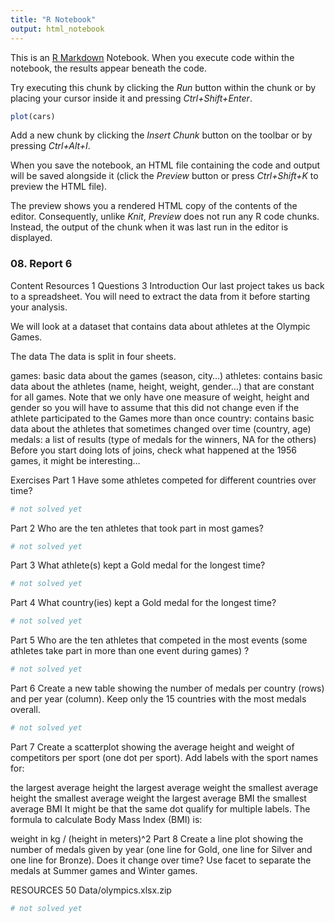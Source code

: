```yaml
---
title: "R Notebook"
output: html_notebook
---
```


This is an [R Markdown](http://rmarkdown.rstudio.com) Notebook. When you execute code within the notebook, the results appear beneath the code. 

Try executing this chunk by clicking the *Run* button within the chunk or by placing your cursor inside it and pressing *Ctrl+Shift+Enter*. 

```r
plot(cars)
```

Add a new chunk by clicking the *Insert Chunk* button on the toolbar or by pressing *Ctrl+Alt+I*.

When you save the notebook, an HTML file containing the code and output will be saved alongside it (click the *Preview* button or press *Ctrl+Shift+K* to preview the HTML file).

The preview shows you a rendered HTML copy of the contents of the editor. Consequently, unlike *Knit*, *Preview* does not run any R code chunks. Instead, the output of the chunk when it was last run in the editor is displayed.



###  08. Report 6

Content
Resources 1
Questions 3
Introduction
Our last project takes us back to a spreadsheet. You will need to extract the data from it before starting your analysis.


We will look at a dataset that contains data about athletes at the Olympic Games.

The data
The data is split in four sheets.

games: basic data about the games (season, city…)
athletes: contains basic data about the athletes (name, height, weight, gender…) that are constant for all games. Note that we only have one measure of weight, height and gender so you will have to assume that this did not change even if the athlete participated to the Games more than once
country: contains basic data about the athletes that sometimes changed over time (country, age)
medals: a list of results (type of medals for the winners, NA for the others)
Before you start doing lots of joins, check what happened at the 1956 games, it might be interesting…

Exercises
Part 1
Have some athletes competed for different countries over time?
```r
 
# not solved yet

```

Part 2
Who are the ten athletes that took part in most games?

```r
# not solved yet

```

Part 3
What athlete(s) kept a Gold medal for the longest time?

```r
# not solved yet

```

Part 4
What country(ies) kept a Gold medal for the longest time?

```r

# not solved yet

```


Part 5
Who are the ten athletes that competed in the most events (some athletes take part in more than one event during games) ?

```r
# not solved yet

```

Part 6
Create a new table showing the number of medals per country (rows) and per year (column). Keep only the 15 countries with the most medals overall.

```r

# not solved yet

```

Part 7
Create a scatterplot showing the average height and weight of competitors per sport (one dot per sport). Add labels with the sport names for:

the largest average height
the largest average weight
the smallest average height
the smallest average weight
the largest average BMI
the smallest average BMI
It might be that the same dot qualify for multiple labels. The formula to calculate Body Mass Index (BMI) is:

weight in kg / (height in meters)^2
Part 8
Create a line plot showing the number of medals given by year (one line for Gold, one line for Silver and one line for Bronze). Does it change over time? Use facet to separate the medals at Summer games and Winter games.

RESOURCES
50  Data/olympics.xlsx.zip

```r

# not solved yet


```

